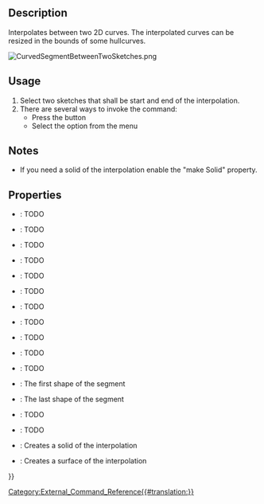 <languages/>

{{Docnav
|[[CurvedShapes_CurvedArray|CurvedArray]]
|[[CurvedShapes_InterpolatedMiddle|InterpolatedMiddle]]
|[[CurvedShapes_Workbench|CurvedShapes]]
|IconL=CurvedShapes_CurvedArray.svg
|IconR=CurvedShapes_InterpolatedMiddle.svg
|IconC=CurvedShapes_workbench_icon.svg
}}

{{GuiCommand
|Name=CurvedShapes CurvedSegment
|MenuLocation=Curved Shapes → Curved Segment
|Workbenches=[[CurvedShapes_Workbench|CurvedShapes]]
|Shortcut=
|SeeAlso=
}}

==Description==

Interpolates between two 2D curves. The interpolated curves can be resized in the bounds of some hullcurves.

[[File:CurvedSegmentBetweenTwoSketches.png|frameless]]
{{Caption|Image of a simple FreeCAD project with two sketches using the CurvedSegment command}}

==Usage==

# Select two sketches that shall be start and end of the interpolation.
# There are several ways to invoke the command:
#* Press the {{Button|[[Image:CurvedShapes_CurvedSegment.svg|16px]] [[CurvedShapes_CurvedSegment|Curved Segment]]}} button
#* Select the {{MenuCommand|Curved Shapes → [[Image:CurvedShapes_CurvedSegment.svg|16px]] Curved Segment}} option from the menu

==Notes==

* If you need a solid of the interpolation enable the "make Solid" property.

==Properties==

{{Properties_Title|Curved Segment}}

* {{PropertyData|Distribution}}: TODO
* {{PropertyData|Distribution Reverse}}: TODO
* {{PropertyData|Force Interpolation}}: TODO
* {{PropertyData|Hullcurves}}: TODO
* {{PropertyData|Interpolation Points}}: TODO
* {{PropertyData|Items}}: TODO
* {{PropertyData|Loft Max Degree}}: TODO
* {{PropertyData|Max Loft Size}}: TODO
* {{PropertyData|Normal Shape1}}: TODO
* {{PropertyData|Normal Shape2}}: TODO
* {{PropertyData|Path}}: TODO
* {{PropertyData|Shape1}}: The first shape of the segment
* {{PropertyData|Shape2}}: The last shape of the segment
* {{PropertyData|Twist}}: TODO
* {{PropertyData|Twist Reverse}}: TODO
* {{PropertyData|make Solid}}: Creates a solid of the interpolation
* {{PropertyData|make Surface}}: Creates a surface of the interpolation


{{Docnav
|[[CurvedShapes_CurvedArray|CurvedArray]]
|[[CurvedShapes_InterpolatedMiddle|InterpolatedMiddle]]
|[[CurvedShapes_Workbench|CurvedShapes]]
|IconL=CurvedShapes_CurvedArray.svg
|IconR=CurvedShapes_InterpolatedMiddle.svg
|IconC=CurvedShapes_workbench_icon.svg
}}

{{Userdocnavi{{#translation:}}}}
[[Category:External_Command_Reference{{#translation:}}]]